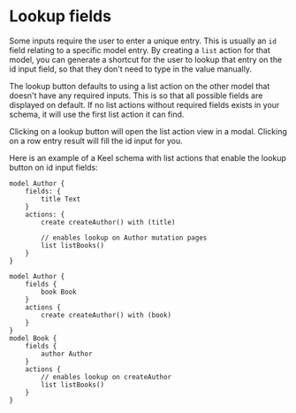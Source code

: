 
# Lookup fields
Some inputs require the user to enter a unique entry. This is usually an `id` field relating to a specific model entry. By creating a `list` action for that model, you can generate a shortcut for the user to lookup that entry on the id input field, so that they don't need to type in the value manually.

<Callout type="info" emoji="ℹ️">
  The lookup button defaults to using a list action on the other model that doesn't have any required inputs. This is so that all possible fields are displayed on default.
  If no list actions without required fields exists in your schema, it will use the first list action it can find.
</Callout>

Clicking on a lookup button will open the list action view in a modal. Clicking on a row entry result will fill the id input for you.  

Here is an example of a Keel schema with list actions that enable the lookup button on id input fields:
```keel
model Author {
    fields: {
        title Text
    }
    actions: {
        create createAuthor() with (title)

        // enables lookup on Author mutation pages
        list listBooks()
    }
}
```

```keel
model Author {
    fields {
        book Book
    }
    actions {
        create createAuthor() with (book)
    }
}
model Book {
    fields {
        author Author
    }
    actions {
        // enables lookup on createAuthor
        list listBooks()
    }
}
```